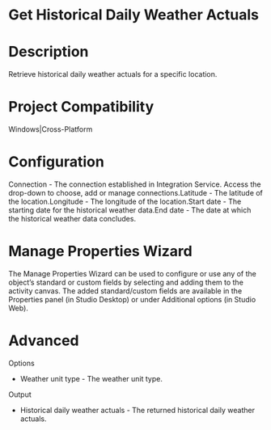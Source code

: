 ﻿# Get Historical Daily Weather Actuals

# Description

Retrieve historical daily weather actuals for a specific location.

# Project Compatibility

Windows|Cross-Platform

# Configuration

Connection - The connection established in Integration Service.
                        Access the drop-down to choose, add or manage connections.Latitude - The latitude of the location.Longitude - The longitude of the location.Start date - The starting date for the historical weather data.End date - The date at which the historical weather data
                        concludes.

# Manage Properties Wizard

The Manage Properties Wizard can be used to configure or use any of the object’s
                standard or custom fields by selecting and adding them to the activity canvas. The
                added standard/custom fields are available in the Properties panel (in Studio
                Desktop) or under Additional options (in Studio Web).

# Advanced

Options

* Weather unit type - The weather unit type.

Output

* Historical daily weather actuals - The returned historical daily weather actuals.
